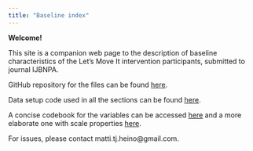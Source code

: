 ```yaml
---
title: "Baseline index"
---
```


**Welcome!**

This site is a companion web page to the description of baseline characteristics of the Let's Move It intervention participants, submitted to journal IJBNPA.

GitHub repository for the files can be found [here](https://github.com/heinonmatti/baseline-visu).

Data setup code used in all the sections can be found [here](https://raw.githubusercontent.com/heinonmatti/baseline-visu/master/baseline-datasetup.R).

A concise codebook for the variables can be accessed [here](codebook_concise.html) and a more elaborate one with scale properties [here](codebook_elaborate.html).

For issues, please contact matti.tj.heino@gmail.com. 


